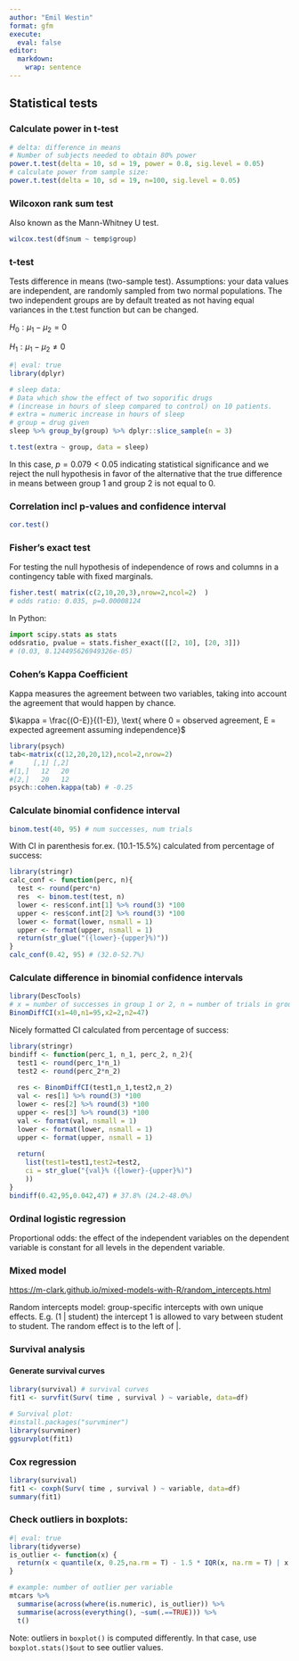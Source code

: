 ```yaml
---
author: "Emil Westin"
format: gfm
execute: 
  eval: false
editor: 
  markdown: 
    wrap: sentence
---
```



## Statistical tests

### Calculate power in t-test

```r
# delta: difference in means
# Number of subjects needed to obtain 80% power
power.t.test(delta = 10, sd = 19, power = 0.8, sig.level = 0.05)
# calculate power from sample size:
power.t.test(delta = 10, sd = 19, n=100, sig.level = 0.05)
```

### Wilcoxon rank sum test

Also known as the Mann-Whitney U test.

```r
wilcox.test(df$num ~ temp$group)
```

### t-test

Tests difference in means (two-sample test).
Assumptions: your data values are independent, are randomly sampled from two normal populations. 
The two independent groups are by default treated as not having equal variances in the t.test function but can be changed. 

$H_0: \mu_1 - \mu_2 = 0$

$H_1: \mu_1 - \mu_2 \neq 0$

```r
#| eval: true
library(dplyr)

# sleep data:
# Data which show the effect of two soporific drugs
# (increase in hours of sleep compared to control) on 10 patients.
# extra = numeric increase in hours of sleep 
# group = drug given
sleep %>% group_by(group) %>% dplyr::slice_sample(n = 3)

t.test(extra ~ group, data = sleep)
```

In this case, $p = 0.079 < 0.05$ indicating statistical significance and we reject the null hypothesis in favor of
the alternative that the true difference in means between group 1 and group 2 is not equal to 0.

### Correlation incl p-values and confidence interval

```r
cor.test()
```

### Fisher's exact test

For testing the null hypothesis of independence of rows and columns in a contingency table with fixed marginals.

```r
fisher.test( matrix(c(2,10,20,3),nrow=2,ncol=2)  )
# odds ratio: 0.035, p=0.00008124
```

In Python:

``` python
import scipy.stats as stats
oddsratio, pvalue = stats.fisher_exact([[2, 10], [20, 3]])
# (0.03, 8.124495626949326e-05)
```

### Cohen's Kappa Coefficient

Kappa measures the agreement between two variables, taking into account the agreement that would happen by chance.

$\kappa = \frac{(O-E)}{(1-E)}, \text{ where 0 = observed agreement, E = expected agreement assuming independence}$

```r
library(psych) 
tab<-matrix(c(12,20,20,12),ncol=2,nrow=2)
#     [,1] [,2]
#[1,]   12   20
#[2,]   20   12
psych::cohen.kappa(tab) # -0.25
```

### Calculate binomial confidence interval

```r
binom.test(40, 95) # num successes, num trials
```

With CI in parenthesis for.ex.
(10.1-15.5%) calculated from percentage of success:

```r
library(stringr)
calc_conf <- function(perc, n){
  test <- round(perc*n)
  res  <- binom.test(test, n)
  lower <- res$conf.int[1] %>% round(3) *100 
  upper <- res$conf.int[2] %>% round(3) *100
  lower <- format(lower, nsmall = 1)
  upper <- format(upper, nsmall = 1)
  return(str_glue("({lower}-{upper}%)"))
}
calc_conf(0.42, 95) # (32.0-52.7%)
```

### Calculate difference in binomial confidence intervals

```r
library(DescTools)
# x = number of successes in group 1 or 2, n = number of trials in group 1 or 2 
BinomDiffCI(x1=40,n1=95,x2=2,n2=47)
```

Nicely formatted CI calculated from percentage of success:

```r
library(stringr)
bindiff <- function(perc_1, n_1, perc_2, n_2){
  test1 <- round(perc_1*n_1)
  test2 <- round(perc_2*n_2) 
  
  res <- BinomDiffCI(test1,n_1,test2,n_2)
  val <- res[1] %>% round(3) *100
  lower <- res[2] %>% round(3) *100
  upper <- res[3] %>% round(3) *100
  val <- format(val, nsmall = 1)
  lower <- format(lower, nsmall = 1)
  upper <- format(upper, nsmall = 1)
  
  return(
    list(test1=test1,test2=test2, 
    ci = str_glue("{val}% ({lower}-{upper}%)")
    ))
}
bindiff(0.42,95,0.042,47) # 37.8% (24.2-48.0%)
```

### Ordinal logistic regression

Proportional odds: the effect of the independent variables on the dependent variable is constant for all levels in the dependent variable.

### Mixed model

<https://m-clark.github.io/mixed-models-with-R/random_intercepts.html>

Random intercepts model: group-specific intercepts with own unique effects.
E.g. (1 \| student) the intercept 1 is allowed to vary between student to student.
The random effect is to the left of \|.


### Survival analysis

#### Generate survival curves

```r
library(survival) # survival curves
fit1 <- survfit(Surv( time , survival ) ~ variable, data=df)

# Survival plot:
#install.packages("survminer")
library(survminer)
ggsurvplot(fit1)
```

### Cox regression

```r
library(survival) 
fit1 <- coxph(Surv( time , survival ) ~ variable, data=df)
summary(fit1)
```



### Check outliers in boxplots:

```r
#| eval: true
library(tidyverse)
is_outlier <- function(x) {
  return(x < quantile(x, 0.25,na.rm = T) - 1.5 * IQR(x, na.rm = T) | x > quantile(x, 0.75, na.rm = T) + 1.5 * IQR(x,na.rm=T))
}

# example: number of outlier per variable
mtcars %>% 
  summarise(across(where(is.numeric), is_outlier)) %>% 
  summarise(across(everything(), ~sum(.==TRUE))) %>% 
  t()

```

Note: outliers in `boxplot()` is computed differently.
In that case, use `boxplot.stats()$out` to see outlier values.




